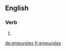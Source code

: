 ==English==

===Verb===
{{head|en}}

# {{en-third-person singular of|empurple}}

[[de:empurples]]
[[fr:empurples]]